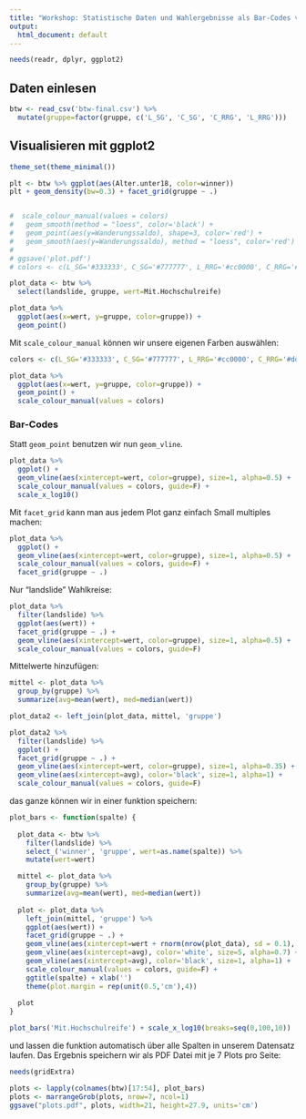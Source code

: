 ```yaml
---
title: "Workshop: Statistische Daten und Wahlergebnisse als Bar-Codes visualisieren"
output:
  html_document: default
---
```


```r
needs(readr, dplyr, ggplot2)
```


## Daten einlesen
  
```r
btw <- read_csv('btw-final.csv') %>% 
  mutate(gruppe=factor(gruppe, c('L_SG', 'C_SG', 'C_RRG', 'L_RRG')))
```

## Visualisieren mit ggplot2

```r
theme_set(theme_minimal())
```


```r

plt <- btw %>% ggplot(aes(Alter.unter18, color=winner))
plt + geom_density(bw=0.3) + facet_grid(gruppe ~ .)


#  scale_colour_manual(values = colors)
#   geom_smooth(method = "loess", color='black') +
#   geom_point(aes(y=Wanderungssaldo), shape=3, color='red') +
#   geom_smooth(aes(y=Wanderungssaldo), method = "loess", color='red')
# 
# ggsave('plot.pdf')
# colors <- c(L_SG='#333333', C_SG='#777777', L_RRG='#cc0000', C_RRG='#dd7777')

```


```r
plot_data <- btw %>%
  select(landslide, gruppe, wert=Mit.Hochschulreife)

plot_data %>% 
  ggplot(aes(x=wert, y=gruppe, color=gruppe)) +
  geom_point()
```

Mit `scale_colour_manual` können wir unsere eigenen Farben auswählen:

```r
colors <- c(L_SG='#333333', C_SG='#777777', L_RRG='#cc0000', C_RRG='#dd7777')

plot_data %>% 
  ggplot(aes(x=wert, y=gruppe, color=gruppe)) +
  geom_point() +
  scale_colour_manual(values = colors)
```


### Bar-Codes

Statt `geom_point` benutzen wir nun `geom_vline`.

```r
plot_data %>% 
  ggplot() +
  geom_vline(aes(xintercept=wert, color=gruppe), size=1, alpha=0.5) +
  scale_colour_manual(values = colors, guide=F) +
  scale_x_log10()
```

Mit `facet_grid` kann man aus jedem Plot ganz einfach Small multiples machen:

```r
plot_data %>% 
  ggplot() +
  geom_vline(aes(xintercept=wert, color=gruppe), size=1, alpha=0.5) +
  scale_colour_manual(values = colors, guide=F) +
  facet_grid(gruppe ~ .)
```


Nur "landslide" Wahlkreise:

```r
plot_data %>% 
  filter(landslide) %>% 
  ggplot(aes(wert)) +
  facet_grid(gruppe ~ .) +
  geom_vline(aes(xintercept=wert, color=gruppe), size=1, alpha=0.5) +
  scale_colour_manual(values = colors, guide=F)
```

Mittelwerte hinzufügen:

```r
mittel <- plot_data %>% 
  group_by(gruppe) %>% 
  summarize(avg=mean(wert), med=median(wert))

plot_data2 <- left_join(plot_data, mittel, 'gruppe')

plot_data2 %>% 
  filter(landslide) %>% 
  ggplot() +
  facet_grid(gruppe ~ .) +
  geom_vline(aes(xintercept=wert, color=gruppe), size=1, alpha=0.35) +
  geom_vline(aes(xintercept=avg), color='black', size=1, alpha=1) +
  scale_colour_manual(values = colors, guide=F)
```

das ganze können wir in einer funktion speichern:

```r
plot_bars <- function(spalte) {
  
  plot_data <- btw %>% 
    filter(landslide) %>% 
    select_('winner', 'gruppe', wert=as.name(spalte)) %>% 
    mutate(wert=wert)

  mittel <- plot_data %>% 
    group_by(gruppe) %>% 
    summarize(avg=mean(wert), med=median(wert))
  
  plot <- plot_data %>% 
    left_join(mittel, 'gruppe') %>% 
    ggplot(aes(wert)) +
    facet_grid(gruppe ~ .) +
    geom_vline(aes(xintercept=wert + rnorm(nrow(plot_data), sd = 0.1), color=gruppe), size=1, alpha=0.25) +
    geom_vline(aes(xintercept=avg), color='white', size=5, alpha=0.7) +
    geom_vline(aes(xintercept=avg), color='black', size=1, alpha=1) +
    scale_colour_manual(values = colors, guide=F) +
    ggtitle(spalte) + xlab('')
    theme(plot.margin = rep(unit(0.5,'cm'),4))
  
  plot
}
```


```r
plot_bars('Mit.Hochschulreife') + scale_x_log10(breaks=seq(0,100,10))
```

und lassen die funktion automatisch über alle Spalten in unserem Datensatz laufen. Das Ergebnis speichern wir als PDF Datei mit je 7 Plots pro Seite:

```r
needs(gridExtra)

plots <- lapply(colnames(btw)[17:54], plot_bars)
plots <- marrangeGrob(plots, nrow=7, ncol=1)
ggsave("plots.pdf", plots, width=21, height=27.9, units='cm')
```
